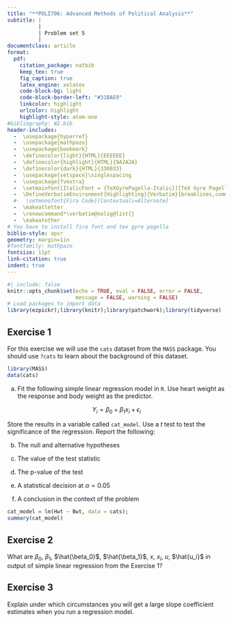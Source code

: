 ```yaml
---
title: "**POLI706: Advanced Methods of Political Analysis**"
subtitle: |
          | 
          | Problem set 5
          |
documentclass: article
format: 
  pdf:
    citation_package: natbib
    keep_tex: true
    fig_caption: true
    latex_engine: xelatex
    code-block-bg: light
    code-block-border-left: "#31BAE9"
    linkcolor: highlight
    urlcolor: highlight
    highlight-style: atom-one
#bibliography: W2.bib
header-includes:
  -  \usepackage{hyperref}
  -  \usepackage{mathpazo}
  -  \usepackage{bookmark}
  -  \definecolor{light}{HTML}{EEEEEE}
  -  \definecolor{highlight}{HTML}{9A2A2A}
  -  \definecolor{dark}{HTML}{330033}
  -  \usepackage{setspace}\singlespacing
  -  \usepackage{fvextra}
  -  \setmainfont[ItalicFont = {TeXGyrePagella-Italic}]{TeX Gyre Pagella}
  -  \DefineVerbatimEnvironment{Highlighting}{Verbatim}{breaklines,commandchars=\\\{\}}
  #-  \setmonofont{Fira Code}[Contextuals=Alternate]
  -  \makeatletter
  -  \renewcommand*\verbatim@nolig@list{}
  -  \makeatother
# You have to install fira font and tex gyre pagella
biblio-style: apsr
geometry: margin=1in
#fontfamily: mathpazo
fontsize: 11pt
link-citation: true
indent: true
---
```


```r
#| include: false
knitr::opts_chunk$set(echo = TRUE, eval = FALSE, error = FALSE, 
                      message = FALSE, warning = FALSE)
# Load packages to import data
library(ezpickr);library(knitr);library(patchwork);library(tidyverse)
```

## Exercise 1

For this exercise we will use the `cats` dataset from the `MASS` package. You should use `?cats` to learn about the background of this dataset.

```r
library(MASS)
data(cats)
```


a. Fit the following simple linear regression model in `R`. Use heart weight as the response and body weight as the predictor. 

$$ Y_i = \beta_0 + \beta_1 x_i + \epsilon_i$$


Store the results in a variable called `cat_model`. Use a $t$ test to test the significance of the regression. Report the following:

b. The null and alternative hypotheses

c. The value of the test statistic

d. The p-value of the test

e. A statistical decision at $\alpha = 0.05$

f. A conclusion in the context of the problem

```r
cat_model = lm(Hwt ~ Bwt, data = cats);
summary(cat_model)
```

## Exercise 2

What are $\beta_0$, $\beta_1$, $\hat{\beta_0}$, $\hat{\beta_1}$, $x$, $x_i$, $u$, $\hat{u_i}$ in output of simple linear regression from the Exercise 1? 

## Exercise 3
Explain under which circumstances you will get a large slope coefficient estimates when you run a regression model.